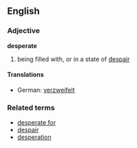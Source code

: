 ==English==
===Adjective===
'''desperate'''
# being filled with, or in a state of [[despair]]
====Translations====
*German: [[verzweifelt]]
===Related terms===
*[[desperate for]]
*[[despair]]
*[[desperation]]